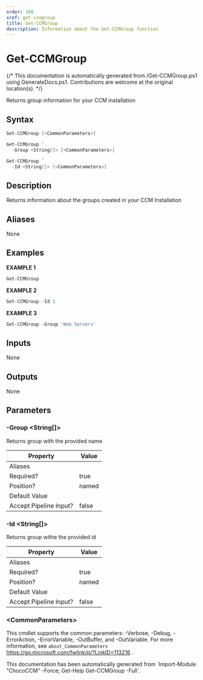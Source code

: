 ```yaml
---
order: 100
xref: get-ccmgroup
title: Get-CCMGroup
description: Information about the Get-CCMGroup function
---
```


# Get-CCMGroup

{/* This documentation is automatically generated from /Get-CCMGroup.ps1 using GenerateDocs.ps1. Contributions are welcome at the original location(s). */}

Returns group information for your CCM installation

## Syntax

```powershell
Get-CCMGroup [<CommonParameters>]
```


```powershell
Get-CCMGroup `
  -Group <String[]> [<CommonParameters>]
```


```powershell
Get-CCMGroup `
  -Id <String[]> [<CommonParameters>]
```

## Description

Returns information about the groups created in your CCM Installation


## Aliases

None

## Examples

 **EXAMPLE 1**

```powershell
Get-CCMGroup

```

**EXAMPLE 2**

```powershell
Get-CCMGroup -Id 1

```

**EXAMPLE 3**

```powershell
Get-CCMGroup -Group 'Web Servers'

```

## Inputs

None

## Outputs

None

## Parameters

###  -Group &lt;String[]&gt;
Returns group with the provided name

Property               | Value
---------------------- | -----
Aliases                |
Required?              | true
Position?              | named
Default Value          |
Accept Pipeline Input? | false

###  -Id &lt;String[]&gt;
Returns group withe the provided id

Property               | Value
---------------------- | -----
Aliases                |
Required?              | true
Position?              | named
Default Value          |
Accept Pipeline Input? | false

### &lt;CommonParameters&gt;

This cmdlet supports the common parameters: -Verbose, -Debug, -ErrorAction, -ErrorVariable, -OutBuffer, and -OutVariable. For more information, see `about_CommonParameters` https://go.microsoft.com/fwlink/p/?LinkID=113216 .



<Xref title="Function Reference" value="chococcm-functions" />

<Callout type="info">
    This documentation has been automatically generated from `Import-Module "ChocoCCM" -Force; Get-Help Get-CCMGroup -Full`.
</Callout>